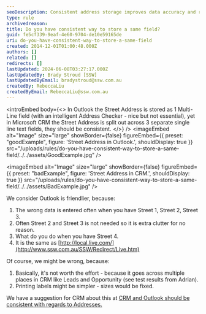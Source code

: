 ```yaml
---
seoDescription: Consistent address storage improves data accuracy and reduces clutter.
type: rule
archivedreason:
title: Do you have consistent way to store a same field?
guid: fe5cf339-9eaf-4e60-9704-de10e59165de
uri: do-you-have-consistent-way-to-store-a-same-field
created: 2014-12-01T01:00:48.000Z
authors: []
related: []
redirects: []
lastUpdated: 2024-06-08T03:27:17.000Z
lastUpdatedBy: Brady Stroud [SSW]
lastUpdatedByEmail: bradystroud@ssw.com.au
createdBy: RebeccaLiu
createdByEmail: RebeccaLiu@ssw.com.au
---
```


<introEmbed
  body={<>
In Outlook the Street Address is stored as 1 Multi-Line field (with an intelligent Address Checker - nice but not essential), yet in Microsoft CRM the Street Address is split out across 3 separate single line text fields, they should be consistent.
  </>}
/>
<imageEmbed
  alt="Image"
  size="large"
  showBorder={false}
  figureEmbed={{
    preset: "goodExample",
    figure: 'Street Address in Outlook.',
    shouldDisplay: true
  }}
  src="/uploads/rules/do-you-have-consistent-way-to-store-a-same-field/../../assets/GoodExample.jpg"
/>

<imageEmbed
  alt="Image"
  size="large"
  showBorder={false}
  figureEmbed={{
    preset: "badExample",
    figure: 'Street Address in CRM.',
    shouldDisplay: true
  }}
  src="/uploads/rules/do-you-have-consistent-way-to-store-a-same-field/../../assets/BadExample.jpg"
/>

We consider Outlook is friendlier, because:

1. The wrong data is entered often when you have Street 1, Street 2, Street 3.
2. Often Street 2 and Street 3 is not needed so it is extra clutter for no reason.
3. What do you do when you have Street 4.
4. It is the same as
   [http://local.live.com/](http://www.ssw.com.au/SSW/Redirect/Live.htm)

Of course, we might be wrong, because:

1. Basically, it's not worth the effort - because it goes across multiple places in CRM like Leads and Opportunity (see test results from Adrian).
2. Printing labels might be simpler - sizes would be fixed.

We have a suggestion for CRM about this at [CRM and Outlook should be consistent with regards to Addresses.](http://www.ssw.com.au/ssw/Standards/BetterSoftwareSuggestions/CRM.aspx#AddressConsistent)
